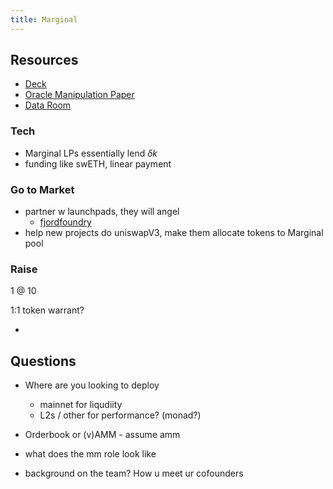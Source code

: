 ```yaml
---
title: Marginal 
---
```


## Resources

- [Deck](https://docsend.com/view/rc6sv24758cwxu9j)
- [Oracle Manipulation Paper](https://drive.google.com/file/d/1dMH_HRqKEAupnv_e3ffeAomkQPQDXmbx/view?ts=65a557cd)
- [Data Room]()

### Tech

- Marginal LPs essentially lend $\delta k$
- funding like swETH, linear payment

### Go to Market

- partner w launchpads, they will angel
    - [fjordfoundry](https://www.fjordfoundry.com/)
- help new projects do uniswapV3, make them allocate tokens to Marginal pool

### Raise

1 @ 10

1:1 token warrant?

- 

## Questions

- Where are you looking to deploy
    - mainnet for liqudiity
    - L2s / other for performance? (monad?)

- Orderbook or (v)AMM   - assume amm

- what does the mm role look like

- background on the team? How u meet ur cofounders